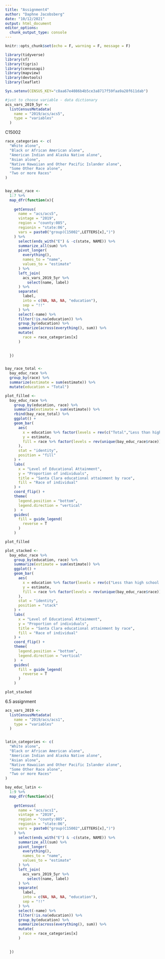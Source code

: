 ```yaml
---
title: "Assignment4"
author: "Daphne Jacobsberg"
date: "10/12/2021"
output: html_document
editor_options: 
  chunk_output_type: console
---
```


```r
knitr::opts_chunk$set(echo = F, warning = F, message = F)
```

```r
library(tidyverse)
library(sf)
library(tigris)
library(censusapi)
library(mapview)
library(devtools)
library(leaflet)

Sys.setenv(CENSUS_KEY="c8aa67e4086b4b5ce3a8717f59faa9a28f611dab")
```

```r
#just to choose variable - data dictionary
acs_vars_2019_5yr <-
  listCensusMetadata(
    name = "2019/acs/acs5",
    type = "variables"
  )
```

C15002

```r
race_categories <- c(
  "White alone",
  "Black or African American alone",
  "American Indian and Alaska Native alone",
  "Asian alone",
  "Native Hawaiian and Other Pacific Islander alone",
  "Some Other Race alone",
  "Two or more Races"
)


bay_educ_race <-
  1:7 %>% 
  map_dfr(function(x){
    
    getCensus(
      name = "acs/acs5",
      vintage = "2019",
      region = "county:085",
      regionin = "state:06",
      vars = paste0("group(C15002",LETTERS[x],")")
    ) %>% 
      select(ends_with("E") & -c(state, NAME)) %>% 
      summarize_all(sum) %>% 
      pivot_longer(
        everything(),
        names_to = "name",
        values_to = "estimate"
      ) %>% 
      left_join(
        acs_vars_2019_5yr %>% 
          select(name, label)
      ) %>% 
      separate(
        label,
        into = c(NA, NA, NA, "education"),
        sep = "!!"
      ) %>% 
      select(-name) %>% 
      filter(!is.na(education)) %>% 
      group_by(education) %>%
      summarize(across(everything(), sum)) %>%
      mutate(
        race = race_categories[x]
      )
      
    
  })



```




```r
bay_race_total <-
  bay_educ_race %>% 
  group_by(race) %>% 
  summarize(estimate = sum(estimate)) %>% 
  mutate(education = "Total")

plot_filled <-
  bay_educ_race %>% 
    group_by(education, race) %>% 
    summarize(estimate = sum(estimate)) %>% 
    rbind(bay_race_total) %>% 
    ggplot() +
    geom_bar(
      aes(
        x = education %>% factor(levels = rev(c("Total","Less than high school diploma", "High school graduate (includes equivalency)", "Some college or associate's degree", "Bachelor's degree or higher"))),
        y = estimate,
        fill = race %>% factor(levels = rev(unique(bay_educ_race$race)))
      ),
      stat = "identity",
      position = "fill"
    ) +
    labs(
      x = "Level of Educational Attainment",
      y = "Proportion of individuals",
      title = "Santa Clara educational attainment by race",
      fill = "Race of individual"
    ) +
    coord_flip() +
    theme(
      legend.position = "bottom",
      legend.direction = "vertical"
    )  +
    guides(
      fill = guide_legend(
        reverse = T
      )
    )

plot_filled
```


```r
plot_stacked <-
  bay_educ_race %>% 
    group_by(education, race) %>% 
    summarize(estimate = sum(estimate)) %>% 
    ggplot() +
    geom_bar(
      aes(
        x = education %>% factor(levels = rev(c("Less than high school diploma", "High school graduate (includes equivalency)", "Some college or associate's degree", "Bachelor's degree or higher"))),
        y = estimate,
        fill = race %>% factor(levels = rev(unique(bay_educ_race$race)))
      ),
      stat = "identity",
      position = "stack"
    ) +
    labs(
      x = "Level of Educational Attainment",
      y = "Proportion of individuals",
      title = "Santa Clara educational attainment by race",
      fill = "Race of individual"
    ) +
    coord_flip() +
    theme(
      legend.position = "bottom",
      legend.direction = "vertical"
    )  +
    guides(
      fill = guide_legend(
        reverse = T
      )
    )

plot_stacked
```


6.5 assignment

```r
acs_vars_2019 <-
  listCensusMetadata(
    name = "2019/acs/acs1",
    type = "variables"
  )


latin_categories <- c(
  "White alone",
  "Black or African American alone",
  "American Indian and Alaska Native alone",
  "Asian alone",
  "Native Hawaiian and Other Pacific Islander alone",
  "Some Other Race alone",
  "Two or more Races"
)
```

```r
bay_educ_latin <-
  1:9 %>% 
  map_dfr(function(x){
    
    getCensus(
      name = "acs/acs1",
      vintage = "2019",
      region = "county:085",
      regionin = "state:06",
      vars = paste0("group(C15002",LETTERS[x],")")
    ) %>% 
      select(ends_with("E") & -c(state, NAME)) %>% 
      summarize_all(sum) %>% 
      pivot_longer(
        everything(),
        names_to = "name",
        values_to = "estimate"
      ) %>% 
      left_join(
        acs_vars_2019_5yr %>% 
          select(name, label)
      ) %>% 
      separate(
        label,
        into = c(NA, NA, NA, "education"),
        sep = "!!"
      ) %>% 
      select(-name) %>% 
      filter(!is.na(education)) %>% 
      group_by(education) %>%
      summarize(across(everything(), sum)) %>%
      mutate(
        race = race_categories[x]
      )
      
    
  })
```


